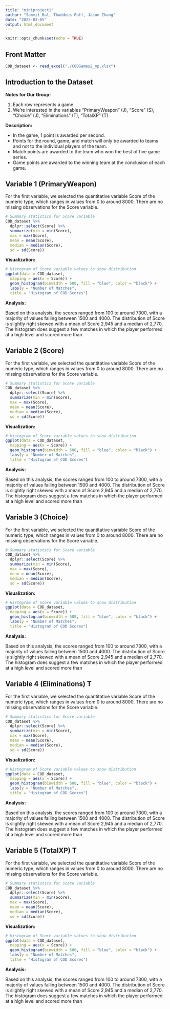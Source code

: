 ```yaml
---
title: "miniproject1"
author: "Sammit Bal, Thaddeus Poff, Jason Zhang"
date: "2025-03-05"
output: html_document
---
```


```r
knitr::opts_chunk$set(echo = TRUE)
```

## Front Matter
  
```r
COD_dataset <- read_excel("./CODGames2_mp.xlsx")
```

## Introduction to the Dataset
**Notes for Our Group:**

1. Each row represents a game
2. We're interested in the variables "PrimaryWeapon" (J), "Score" (S), "Choice" (J), "Eliminations" (T), "TotalXP" (T)

**Description:**

- In the game, 1 point is awarded per second. 
- Points for the round, game, and match will only be awarded to teams and not to the individual players of the team. 
- Match points are awarded to the team who won the best of five game series. 
- Game points are awarded to the winning team at the conclusion of each game.

## Variable 1 (PrimaryWeapon)
For the first variable, we selected the quantitative variable Score of the numeric type, which ranges in values from
0 to around 8000. There are no missing observations for the Score variable.

```r
# Summary statistics for Score variable
COD_dataset %>%
  dplyr::select(Score) %>%
  summarize(min = min(Score),
  max = max(Score),
  mean = mean(Score),
  median = median(Score),
  sd = sd(Score))
```

**Visualization:**

```r
# Histogram of Score variable values to show distribution
ggplot(data = COD_dataset,
  mapping = aes(x = Score)) +
  geom_histogram(binwidth = 500, fill = "blue", color = "black") +
  labs(y = "Number of Matches",
  title = "Histogram of COD Scores")
```

**Analysis:**

Based on this analysis, the scores ranged from 100 to around 7300, with a majority of values falling between 1500 and 4000. The distribution of Score is slightly right skewed with a mean of Score 2,945 and a median of 2,770. The histogram does suggest a few matches in which the player performed at a high level and scored more than


## Variable 2 (Score)
For the first variable, we selected the quantitative variable Score of the numeric type, which ranges in values from
0 to around 8000. There are no missing observations for the Score variable.

```r
# Summary statistics for Score variable
COD_dataset %>%
  dplyr::select(Score) %>%
  summarize(min = min(Score),
  max = max(Score),
  mean = mean(Score),
  median = median(Score),
  sd = sd(Score))
```

**Visualization:**

```r
# Histogram of Score variable values to show distribution
ggplot(data = COD_dataset,
  mapping = aes(x = Score)) +
  geom_histogram(binwidth = 500, fill = "blue", color = "black") +
  labs(y = "Number of Matches",
  title = "Histogram of COD Scores")
```

**Analysis:**

Based on this analysis, the scores ranged from 100 to around 7300, with a majority of values falling between 1500 and 4000. The distribution of Score is slightly right skewed with a mean of Score 2,945 and a median of 2,770. The histogram does suggest a few matches in which the player performed at a high level and scored more than

## Variable 3 (Choice)
For the first variable, we selected the quantitative variable Score of the numeric type, which ranges in values from
0 to around 8000. There are no missing observations for the Score variable.

```r
# Summary statistics for Score variable
COD_dataset %>%
  dplyr::select(Score) %>%
  summarize(min = min(Score),
  max = max(Score),
  mean = mean(Score),
  median = median(Score),
  sd = sd(Score))
```

**Visualization:**

```r
# Histogram of Score variable values to show distribution
ggplot(data = COD_dataset,
  mapping = aes(x = Score)) +
  geom_histogram(binwidth = 500, fill = "blue", color = "black") +
  labs(y = "Number of Matches",
  title = "Histogram of COD Scores")
```

**Analysis:**

Based on this analysis, the scores ranged from 100 to around 7300, with a majority of values falling between 1500 and 4000. The distribution of Score is slightly right skewed with a mean of Score 2,945 and a median of 2,770. The histogram does suggest a few matches in which the player performed at a high level and scored more than

## Variable 4 (Eliminations) T
For the first variable, we selected the quantitative variable Score of the numeric type, which ranges in values from
0 to around 8000. There are no missing observations for the Score variable.

```r
# Summary statistics for Score variable
COD_dataset %>%
  dplyr::select(Score) %>%
  summarize(min = min(Score),
  max = max(Score),
  mean = mean(Score),
  median = median(Score),
  sd = sd(Score))
```

**Visualization:**

```r
# Histogram of Score variable values to show distribution
ggplot(data = COD_dataset,
  mapping = aes(x = Score)) +
  geom_histogram(binwidth = 500, fill = "blue", color = "black") +
  labs(y = "Number of Matches",
  title = "Histogram of COD Scores")
```

**Analysis:**

Based on this analysis, the scores ranged from 100 to around 7300, with a majority of values falling between 1500 and 4000. The distribution of Score is slightly right skewed with a mean of Score 2,945 and a median of 2,770. The histogram does suggest a few matches in which the player performed at a high level and scored more than


## Variable 5 (TotalXP) T
For the first variable, we selected the quantitative variable Score of the numeric type, which ranges in values from
0 to around 8000. There are no missing observations for the Score variable.

```r
# Summary statistics for Score variable
COD_dataset %>%
  dplyr::select(Score) %>%
  summarize(min = min(Score),
  max = max(Score),
  mean = mean(Score),
  median = median(Score),
  sd = sd(Score))
```

**Visualization:**

```r
# Histogram of Score variable values to show distribution
ggplot(data = COD_dataset,
  mapping = aes(x = Score)) +
  geom_histogram(binwidth = 500, fill = "blue", color = "black") +
  labs(y = "Number of Matches",
  title = "Histogram of COD Scores")
```

**Analysis:**

Based on this analysis, the scores ranged from 100 to around 7300, with a majority of values falling between 1500 and 4000. The distribution of Score is slightly right skewed with a mean of Score 2,945 and a median of 2,770. The histogram does suggest a few matches in which the player performed at a high level and scored more than



